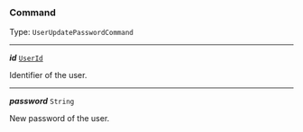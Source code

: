 


### Command

Type: `UserUpdatePasswordCommand`

---

***id*** [`UserId`](#userid)

Identifier of the user.



---

***password*** `String`

New password of the user.


